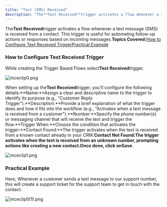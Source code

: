 ```yaml
---
title: "Text (SMS) Received"
description: "The**Text Received**trigger activates a flow whenever a text message (SMS) is received from a contact. This trigger is useful for automating follow-up..."
---
```


The**Text Received**trigger activates a flow whenever a text message (SMS) is received from a contact. This trigger is useful for automating follow-up actions or responses based on incoming messages.**Topics Covered:**[How to Configure Text Received Trigger](https://support.salesmate.io/hc/en-us/articles/37780042440473-Text-SMS-Received#h_01J871M0RZTY0Y1HX47V7AXR53)[Practical Example](https://support.salesmate.io/hc/en-us/articles/37780042440473-Text-SMS-Received#h_01J87215T4YE4NGJWDGVBS7X5V)

### How to Configure Text Received Trigger

While creating the Trigger Based Flows select**Text Received**trigger.

![mceclip0.png](./images/mceclip0-25.png)

When setting up the**Text Received**trigger, you'll configure the following details:**Name:**Assign a clear and descriptive name to the trigger to identify its purpose (e.g., "Customer Reply Trigger").**Description:**Provide a brief explanation of what the trigger does and how it fits into the workflow (e.g., "Activates when a text message is received from a customer").**Number:**Specify the phone number(s) or messaging channel that will receive the text and trigger the flow.**Trigger When:**Choose the condition that activates the trigger:**Contact Found:**The trigger activates when the text is received from a known contact already in your CRM.**Contact Not Found:**The trigger activates when the text is received from an unknown number, prompting actions like creating a new contact.Once done, click on**Save**.

![mceclip1.png](./images/mceclip1-31.png)

### Practical Example

Here, Whenever a customer sends a text message to our support number, this will create a support ticket for the support team to get in touch with the contact.

![mceclip0(1).png](./images/mceclip01-13.png)
